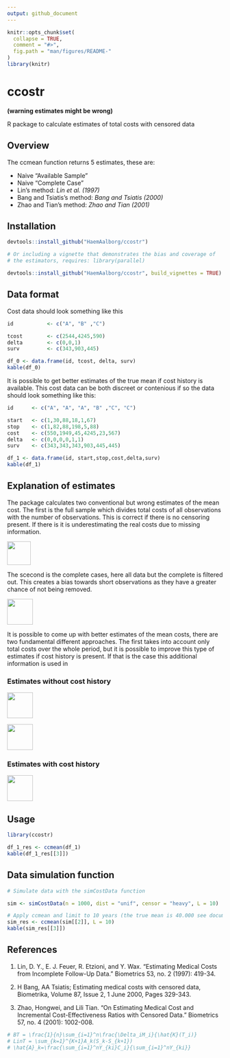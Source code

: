 ```yaml
---
output: github_document
---
```


<!-- README.md is generated from README.Rmd. Please edit that file -->

```r
knitr::opts_chunk$set(
  collapse = TRUE,
  comment = "#>",
  fig.path = "man/figures/README-"
)
library(knitr)
```

# ccostr
**(warning estimates might be wrong)**

R package to calculate estimates of total costs with censored data




## Overview
The ccmean function returns 5 estimates, these are:

 - Naive "Available Sample"
 - Naive "Complete Case"
 - Lin's method: *Lin et al. (1997)*
 - Bang and Tsiatis's method: *Bang and Tsiatis (2000)*
 - Zhao and Tian's method: *Zhao and Tian (2001)*



## Installation
```r
devtools::install_github("HaemAalborg/ccostr")

# Or including a vignette that demonstrates the bias and coverage of 
# the estimators, requires: library(parallel)

devtools::install_github("HaemAalborg/ccostr", build_vignettes = TRUE)
```




## Data format
Cost data should look something like this
```r
id           <- c("A", "B" ,"C")

tcost        <- c(2544,4245,590)
delta        <- c(0,0,1)
surv         <- c(343,903,445)

df_0 <- data.frame(id, tcost, delta, surv)
kable(df_0)
```



It is possible to get better estimates of the true mean if cost history is available. This cost data can be both discreet or contenious
if so the data should look something like this:
```r
id      <- c("A", "A", "A", "B" ,"C", "C")

start   <- c(1,30,88,18,1,67)
stop    <- c(1,82,88,198,5,88)
cost    <- c(550,1949,45,4245,23,567)
delta   <- c(0,0,0,0,1,1)
surv    <- c(343,343,343,903,445,445)

df_1 <- data.frame(id, start,stop,cost,delta,surv)
kable(df_1)
```




## Explanation of estimates
The package calculates two conventional but wrong estimates of the mean cost. The first is the full sample which divides total costs of all observations with the number of observations. This is correct if there is no censoring present. If there is it is underestimating the real costs due to missing information.

<img src="img/AS.png" height="55"/>

The scecond is the complete cases, here all data but the complete is filtered out. This creates a bias towards short observations as they have a greater chance of not being removed.

<img src="img/CC.png" height="60"/>


It is possible to come up with better estimates of the mean costs, there are two fundamental different approaches. The first takes into account only total costs over the whole period, but it is possible to improve this type of estimates if cost history is present. If that is the case this additional information is used in 

### Estimates without cost history

<img src="img/LinT.png" height="60"/>

<img src="img/BT.png" height="60"/>



### Estimates with cost history

<img src="img/ZT.png" height="60"/>





## Usage

```r
library(ccostr)

df_1_res <- ccmean(df_1)
kable(df_1_res[[3]])
```

## Data simulation function

```r
# Simulate data with the simCostData function

sim <- simCostData(n = 1000, dist = "unif", censor = "heavy", L = 10)

# Apply ccmean and limit to 10 years (the true mean is 40.000 see documentation)
sim_res <- ccmean(sim[[2]], L = 10)
kable(sim_res[[3]])
```


## References

1. Lin, D. Y., E. J. Feuer, R. Etzioni, and Y. Wax. "Estimating Medical Costs from Incomplete Follow-Up Data." Biometrics 53, no. 2 (1997): 419-34.

2. H Bang, AA Tsiatis; Estimating medical costs with censored data, Biometrika, Volume 87, Issue 2, 1 June 2000, Pages 329-343.

3. Zhao, Hongwei, and Lili Tian. "On Estimating Medical Cost and Incremental Cost-Effectiveness Ratios with Censored Data." Biometrics 57, no. 4 (2001): 1002-008.








```r
# BT = \frac{1}{n}\sum_{i=1}^n\frac{\Delta_iM_i}{\hat{K}(T_i)}
# LinT = \sum_{k=1}^{K+1}A_k(S_k-S_{k+1})
# \hat{A}_k=\frac{\sum_{i=1}^nY_{ki}C_i}{\sum_{i=1}^nY_{ki}}

```









